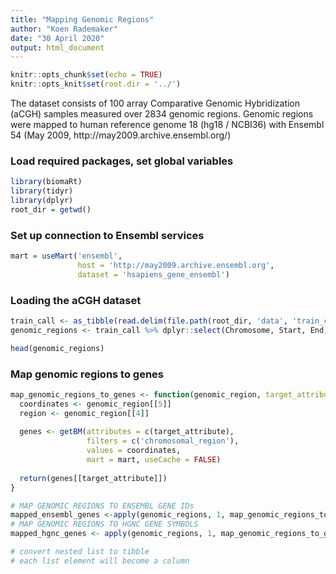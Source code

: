```yaml
---
title: "Mapping Genomic Regions"
author: "Koen Rademaker"
date: "30 April 2020"
output: html_document
---
```


```r
knitr::opts_chunk$set(echo = TRUE)
knitr::opts_knit$set(root.dir = '../')
```

The dataset consists of 100 array Comparative Genomic Hybridization (aCGH) samples measured over 2834 genomic regions. Genomic regions were mapped to human reference genome 18 (hg18 / NCBI36) with Ensembl 54 (May 2009, http://may2009.archive.ensembl.org/)

### Load required packages, set global variables
```r
library(biomaRt)
library(tidyr)
library(dplyr)
root_dir = getwd()
```

### Set up connection to Ensembl services
```r
mart = useMart('ensembl',
               host = 'http://may2009.archive.ensembl.org',
               dataset = 'hsapiens_gene_ensembl')
```

### Loading the aCGH dataset
```r
train_call <- as_tibble(read.delim(file.path(root_dir, 'data', 'train_call.tsv'), header = TRUE, sep = '\t'))
genomic_regions <- train_call %>% dplyr::select(Chromosome, Start, End) %>% mutate(region_ID = row_number(), formatted = paste(Chromosome, Start, End, sep = ':'))

head(genomic_regions)
```

### Map genomic regions to genes
```r
map_genomic_regions_to_genes <- function(genomic_region, target_attribute = 'ensembl_gene_id'){
  coordinates <- genomic_region[[5]]
  region <- genomic_region[[4]]
  
  genes <- getBM(attributes = c(target_attribute),
                 filters = c('chromosomal_region'),
                 values = coordinates,
                 mart = mart, useCache = FALSE)
  
  return(genes[[target_attribute]])
}

# MAP GENOMIC REGIONS TO ENSEMBL GENE IDs
mapped_ensembl_genes <-apply(genomic_regions, 1, map_genomic_regions_to_genes)
# MAP GENOMIC REGIONS TO HGNC GENE SYMBOLS
mapped_hgnc_genes <- apply(genomic_regions, 1, map_genomic_regions_to_genes, target_attribute = 'hgnc_symbol')

# convert nested list to tibble
# each list element will become a column
```
